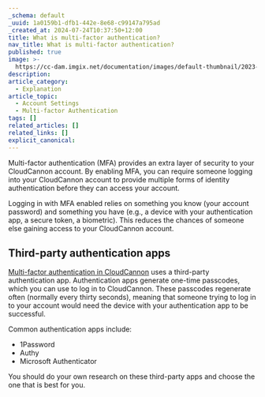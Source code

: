 ```yaml
---
_schema: default
_uuid: 1a0159b1-dfb1-442e-8e68-c99147a795ad
_created_at: 2024-07-24T10:37:50+12:00
title: What is multi-factor authentication?
nav_title: What is multi-factor authentication?
published: true
image: >-
  https://cc-dam.imgix.net/documentation/images/default-thumbnail/2023-Q4/CloudCannon-Documentation-Thumbnail.png
description:
article_category:
  - Explanation
article_topic:
  - Account Settings
  - Multi-factor Authentication
tags: []
related_articles: []
related_links: []
explicit_canonical:
---
```

Multi-factor authentication (MFA) provides an extra layer of security to your CloudCannon account. By enabling MFA, you can require someone logging into your CloudCannon account to provide multiple forms of identity authentication before they can access your account.

Logging in with MFA enabled relies on something you know (your account password) and something you have (e.g., a device with your authentication app, a secure token, a biometric). This reduces the chances of someone else gaining access to your CloudCannon account.

## Third-party authentication apps

[Multi-factor authentication in CloudCannon](/documentation/articles/enable-multi-factor-authentication/) uses a third-party authentication app. Authentication apps generate one-time passcodes, which you can use to log in to CloudCannon. These passcodes regenerate often (normally every thirty seconds), meaning that someone trying to log in to your account would need the device with your authentication app to be successful.

Common authentication apps include:

* 1Password
* Authy
* Microsoft Authenticator

You should do your own research on these third-party apps and choose the one that is best for you.